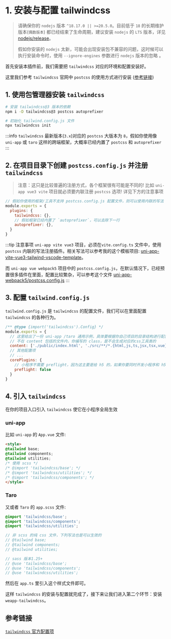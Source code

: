 # 1. 安装与配置 tailwindcss

> 请确保你的 `nodejs` 版本 `^18.17.0 || >=20.5.0`。目前低于 `18` 的长期维护版本(`偶数版本`) 都已经结束了生命周期，建议安装 `nodejs` 的 `LTS` 版本，详见 [nodejs/release](https://github.com/nodejs/release)。
>
> 假如你安装的 `nodejs` 太新，可能会出现安装包不兼容的问题，这时候可以执行安装命令时，使用 `--ignore-engines` 参数进行 `nodejs` 版本的忽略 。

首先安装本插件前，我们需要把 `tailwindcss` 对应的环境和配置安装好。

这里我们参考 `tailwindcss` 官网中 `postcss` 的使用方式进行安装 ([参考链接](https://tailwindcss.com/docs/installation/using-postcss))

## 1. 使用包管理器安装 `tailwindcss`

```bash npm2yarn
# 安装 tailwindcss@3 版本的依赖
npm i -D tailwindcss@3 postcss autoprefixer
```

```bash npm2yarn
# 初始化 tailwind.config.js 文件
npx tailwindcss init
```

:::info
`tailwindcss` 最新版本(`3.x`)对应的 `postcss` 大版本为 `8`，假如你使用像 `uni-app` 或 `taro` 这样的跨端框架，大概率已经内置了 `postcss` 和 `autoprefixer`
:::

## 2. 在项目目录下创建 `postcss.config.js` 并注册 `tailwindcss`

> 注意：这只是比较普遍的注册方式，各个框架很有可能是不同的! 比如 `uni-app vue3 vite` 项目就必须要内联注册 `postcss` 选项! 详见下方的注意事项

```js title="postcss.config.js"
// 假如你使用的框架/工具不支持 postcss.config.js 配置文件，则可以使用内联的写法
module.exports = {
  plugins: {
    tailwindcss: {},
    // 假如框架已经内置了 `autoprefixer`，可以去除下一行
    autoprefixer: {},
  }
}
```

:::tip 注意事项
`uni-app vite vue3` 项目，必须在`vite.config.ts` 文件中，使用 `postcss` 内联的写法注册插件。相关写法可以参考我的这个模板项目: [uni-app-vite-vue3-tailwind-vscode-template](https://github.com/sonofmagic/uni-app-vite-vue3-tailwind-vscode-template)。

而 `uni-app vue webpack5` 项目中的 `postcss.config.js`，在默认情况下，已经预置很多插件在里面，配置比较繁杂，可以参考这个文件 [uni-app-webpack5/postcss.config.js](https://github.com/sonofmagic/weapp-tailwindcss/blob/main/demo/uni-app-webpack5/postcss.config.js)
:::

## 3. 配置 `tailwind.config.js`

`tailwind.config.js` 是 `tailwindcss` 的配置文件，我们可以在里面配置 `tailwindcss` 的各种行为。

```js title="tailwind.config.js"
/** @type {import('tailwindcss').Config} */
module.exports = {
  // 这里给出了一份 uni-app /taro 通用示例，具体要根据你自己项目的目录结构进行配置
  // 不在 content 包括的文件内，你编写的 class，是不会生成对应的css工具类的
  content: ['./public/index.html', './src/**/*.{html,js,ts,jsx,tsx,vue}'],
  // 其他配置项
  // ...
  corePlugins: {
    // 小程序不需要 preflight，因为这主要是给 h5 的，如果你要同时开发小程序和 h5 端，你应该使用环境变量来控制它
    preflight: false
  }
}
```

## 4. 引入 `tailwindcss`

在你的项目入口引入 `tailwindcss` 使它在小程序全局生效

### uni-app

比如 `uni-app` 的 `App.vue` 文件:

```html title="App.vue"
<style>
@tailwind base;
@tailwind components;
@tailwind utilities;
/* 使用 scss */
/* @import 'tailwindcss/base'; */
/* @import 'tailwindcss/utilities'; */
/* @import 'tailwindcss/components'; */
</style>
```

### Taro

又或者 `Taro` 的 `app.scss` 文件:

```scss title="app.scss"
@import 'tailwindcss/base';
@import 'tailwindcss/components';
@import 'tailwindcss/utilities';

// 非 scss 的纯 css 文件，下列写法也是可以生效的
// @tailwind base;
// @tailwind components;
// @tailwind utilities;

// sass 版本1.25+ 
// @use 'tailwindcss/base';
// @use 'tailwindcss/components';
// @use 'tailwindcss/utilities';
```

然后在 `app.ts` 里引入这个样式文件即可。

这样 `tailwindcss` 的安装与配置就完成了，接下来让我们进入第二个环节：安装 `weapp-tailwindcss`。

## 参考链接

[`tailwindcss` 官方配置项](https://tailwindcss.com/docs/configuration)
